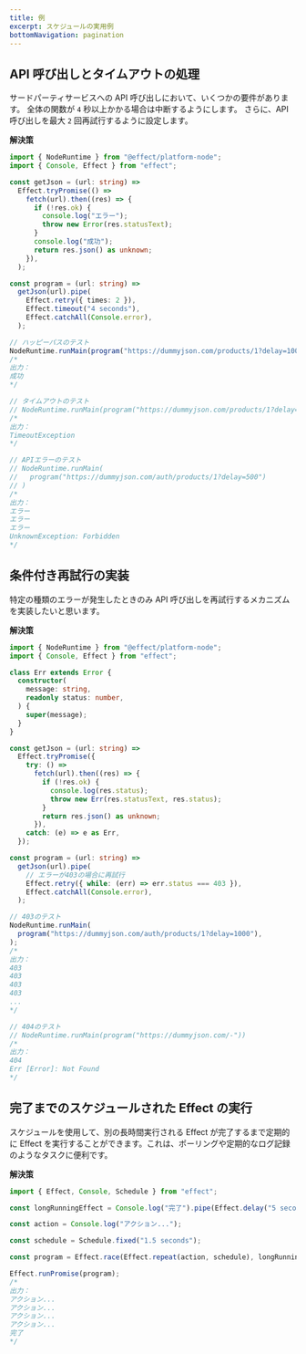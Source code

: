 ```yaml
---
title: 例
excerpt: スケジュールの実用例
bottomNavigation: pagination
---
```


## API 呼び出しとタイムアウトの処理

サードパーティサービスへの API 呼び出しにおいて、いくつかの要件があります。
全体の関数が `4` 秒以上かかる場合は中断するようにします。
さらに、API 呼び出しを最大 `2` 回再試行するように設定します。

**解決策**

```ts twoslash
import { NodeRuntime } from "@effect/platform-node";
import { Console, Effect } from "effect";

const getJson = (url: string) =>
  Effect.tryPromise(() =>
    fetch(url).then((res) => {
      if (!res.ok) {
        console.log("エラー");
        throw new Error(res.statusText);
      }
      console.log("成功");
      return res.json() as unknown;
    }),
  );

const program = (url: string) =>
  getJson(url).pipe(
    Effect.retry({ times: 2 }),
    Effect.timeout("4 seconds"),
    Effect.catchAll(Console.error),
  );

// ハッピーパスのテスト
NodeRuntime.runMain(program("https://dummyjson.com/products/1?delay=1000"));
/*
出力：
成功
*/

// タイムアウトのテスト
// NodeRuntime.runMain(program("https://dummyjson.com/products/1?delay=5000"))
/*
出力：
TimeoutException
*/

// APIエラーのテスト
// NodeRuntime.runMain(
//   program("https://dummyjson.com/auth/products/1?delay=500")
// )
/*
出力：
エラー
エラー
エラー
UnknownException: Forbidden
*/
```

## 条件付き再試行の実装

特定の種類のエラーが発生したときのみ API 呼び出しを再試行するメカニズムを実装したいと思います。

**解決策**

```ts twoslash
import { NodeRuntime } from "@effect/platform-node";
import { Console, Effect } from "effect";

class Err extends Error {
  constructor(
    message: string,
    readonly status: number,
  ) {
    super(message);
  }
}

const getJson = (url: string) =>
  Effect.tryPromise({
    try: () =>
      fetch(url).then((res) => {
        if (!res.ok) {
          console.log(res.status);
          throw new Err(res.statusText, res.status);
        }
        return res.json() as unknown;
      }),
    catch: (e) => e as Err,
  });

const program = (url: string) =>
  getJson(url).pipe(
    // エラーが403の場合に再試行
    Effect.retry({ while: (err) => err.status === 403 }),
    Effect.catchAll(Console.error),
  );

// 403のテスト
NodeRuntime.runMain(
  program("https://dummyjson.com/auth/products/1?delay=1000"),
);
/*
出力：
403
403
403
403
...
*/

// 404のテスト
// NodeRuntime.runMain(program("https://dummyjson.com/-"))
/*
出力：
404
Err [Error]: Not Found
*/
```

## 完了までのスケジュールされた Effect の実行

スケジュールを使用して、別の長時間実行される Effect が完了するまで定期的に Effect を実行することができます。これは、ポーリングや定期的なログ記録のようなタスクに便利です。

**解決策**

```ts twoslash
import { Effect, Console, Schedule } from "effect";

const longRunningEffect = Console.log("完了").pipe(Effect.delay("5 seconds"));

const action = Console.log("アクション...");

const schedule = Schedule.fixed("1.5 seconds");

const program = Effect.race(Effect.repeat(action, schedule), longRunningEffect);

Effect.runPromise(program);
/*
出力：
アクション...
アクション...
アクション...
アクション...
完了
*/
```
